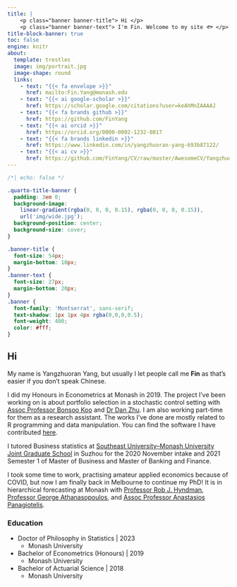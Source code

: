 ```yaml
---
title: |
    <p class="banner banner-title"> Hi </p>
    <p class="banner banner-text"> I'm Fin. Welcome to my site 🐟 </p>
title-block-banner: true
toc: false
engine: knitr
about:
  template: trestles
  image: img/portrait.jpg
  image-shape: round
  links:
    - text: "{{< fa envelope >}}"
      href: mailto:Fin.Yang@monash.edu
    - text: "{{< ai google-scholar >}}"
      href: https://scholar.google.com/citations?user=keAhMnIAAAAJ
    - text: "{{< fa brands github >}}"
      href: https://github.com/FinYang
    - text: "{{< ai orcid >}}"
      href: https://orcid.org/0000-0002-1232-8017
    - text: "{{< fa brands linkedin >}}"
      href: https://www.linkedin.com/in/yangzhuoran-yang-693b87122/
    - text: "{{< ai cv >}}"
      href: https://github.com/FinYang/CV/raw/master/AwesomeCV/YangzhuoranYang_CV.pdf
---
```


```css
/*| echo: false */

.quarto-title-banner {
  padding: 3em 0; 
  background-image:
    linear-gradient(rgba(0, 0, 0, 0.15), rgba(0, 0, 0, 0.15)), 
    url('img/wide.jpg');
  background-position: center;
  background-size: cover;
}

.banner-title {
  font-size: 54px;
  margin-bottom: 10px;
}
.banner-text {
  font-size: 27px;
  margin-bottom: 20px;
}
.banner {
  font-family: 'Montserrat', sans-serif;
  text-shadow: 1px 1px 4px rgba(0,0,0,0.5);
  font-weight: 400;
  color: #fff;
}
```

## Hi

My name is Yangzhuoran Yang, but usually I let people call me **Fin** as that's easier if you don't speak Chinese.

I did my Honours in Econometrics at Monash in 2019. The project I've been working on is about portfolio selection in a stochastic control setting with [Assoc Professor Bonsoo Koo](https://research.monash.edu/en/persons/bonsoo-koo) and [Dr Dan Zhu](https://research.monash.edu/en/persons/dan-zhu). I am also working part-time for them as a research assistant. The works I've done are mostly related to R programming and data manipulation. You can find the software I have contributed [here](/software/).

I tutored Business statistics at [Southeast University--Monash University Joint Graduate School](https://www.monash.edu/suzhou) in Suzhou for the 2020 November intake and 2021 Semester 1 of Master of Business and Master of Banking and Finance.

I took some time to work, practising amateur applied economics because of COVID, but now I am finally back in Melbourne to continue my PhD! It is in hierarchical forecasting at Monash with [Professor Rob J. Hyndman](https://robjhyndman.com/), [Professor George Athanasopoulos](https://research.monash.edu/en/persons/george-athanasopoulos), and [Assoc Professor Anastasios Panagiotelis](https://anastasiospanagiotelis.netlify.app/).

### Education

- Doctor of Philosophy in Statistics | 2023
    - Monash University
- Bachelor of Econometrics (Honours) | 2019
    - Monash University
- Bachelor of Actuarial Science | 2018
    - Monash University
